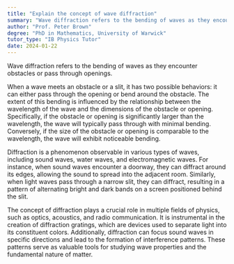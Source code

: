 ```yaml
---
title: "Explain the concept of wave diffraction"
summary: "Wave diffraction refers to the bending of waves as they encounter obstacles or pass through openings, impacting their propagation and behavior in various environments."
author: "Prof. Peter Brown"
degree: "PhD in Mathematics, University of Warwick"
tutor_type: "IB Physics Tutor"
date: 2024-01-22
---
```


Wave diffraction refers to the bending of waves as they encounter obstacles or pass through openings.

When a wave meets an obstacle or a slit, it has two possible behaviors: it can either pass through the opening or bend around the obstacle. The extent of this bending is influenced by the relationship between the wavelength of the wave and the dimensions of the obstacle or opening. Specifically, if the obstacle or opening is significantly larger than the wavelength, the wave will typically pass through with minimal bending. Conversely, if the size of the obstacle or opening is comparable to the wavelength, the wave will exhibit noticeable bending.

Diffraction is a phenomenon observable in various types of waves, including sound waves, water waves, and electromagnetic waves. For instance, when sound waves encounter a doorway, they can diffract around its edges, allowing the sound to spread into the adjacent room. Similarly, when light waves pass through a narrow slit, they can diffract, resulting in a pattern of alternating bright and dark bands on a screen positioned behind the slit.

The concept of diffraction plays a crucial role in multiple fields of physics, such as optics, acoustics, and radio communication. It is instrumental in the creation of diffraction gratings, which are devices used to separate light into its constituent colors. Additionally, diffraction can focus sound waves in specific directions and lead to the formation of interference patterns. These patterns serve as valuable tools for studying wave properties and the fundamental nature of matter.
    